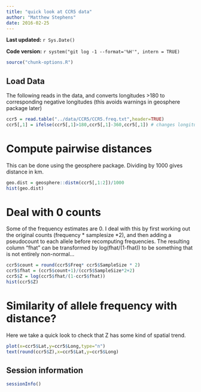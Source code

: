 ```yaml
---
title: "quick look at CCR5 data"
author: "Matthew Stephens"
date: 2016-02-25
---
```


**Last updated:** `r Sys.Date()`

**Code version:** `r system("git log -1 --format='%H'", intern = TRUE)`

```r
source("chunk-options.R")
```


## Load Data

The following reads in the data, and converts longitudes >180 to corresponding
negative longitudes (this avoids warnings in geosphere package later)
```r
ccr5 = read.table("../data/CCR5/CCR5.freq.txt",header=TRUE)
ccr5[,1] = ifelse(ccr5[,1]>180,ccr5[,1]-360,ccr5[,1]) # changes longitudes>180 to negative
```

# Compute pairwise distances

This can be done using the geosphere package. Dividing by 1000 gives distance in km.
```r
geo.dist = geosphere::distm(ccr5[,1:2])/1000
hist(geo.dist)
```

# Deal with 0 counts

Some of the frequency estimates are 0. I deal with this
by first working out the original counts (frequency * samplesize *2),
and then adding a pseudocount to each allele before recomputing frequencies.
The resulting column "fhat" can be transformed by log(fhat/(1-fhat))
to be something that is not entirely non-normal...

```r
ccr5$count = round(ccr5$Freq* ccr5$SampleSize * 2)
ccr5$fhat = (ccr5$count+1)/(ccr5$SampleSize*2+2)
ccr5$Z = log(ccr5$fhat/(1-ccr5$fhat))
hist(ccr5$Z)
```

# Similarity of allele frequency with distance?

Here we take a quick look to check that Z has some kind of spatial trend.

```r
plot(x=ccr5$Lat,y=ccr5$Long,type="n")
text(round(ccr5$Z),x=ccr5$Lat,y=ccr5$Long)
```



## Session information

```r
sessionInfo()
```
